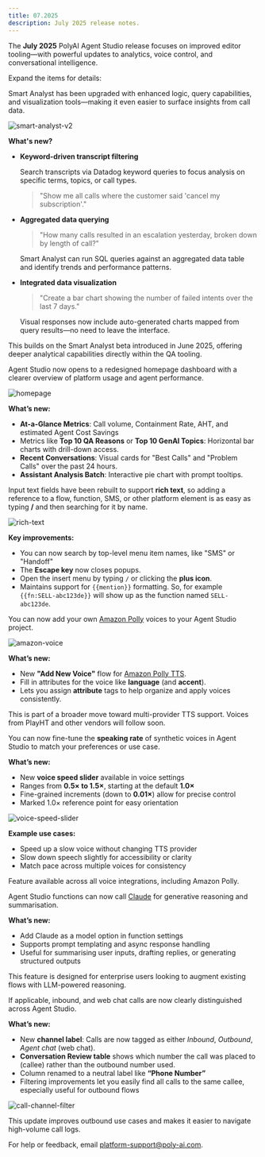 ```yaml
---
title: 07.2025
description: July 2025 release notes.
---
```


The **July 2025** PolyAI Agent Studio release focuses on improved editor tooling—with powerful updates to analytics, voice control, and conversational intelligence.

Expand the items for details:

<AccordionGroup>

<Accordion title="Smart Analyst enhancements" icon="magnifying-glass-chart">

Smart Analyst has been upgraded with enhanced logic, query capabilities, and visualization tools—making it even easier to surface insights from call data.

![smart-analyst-v2](/images/release-notes/2507/smart-analyst-v2.png)

**What's new?**

- **Keyword-driven transcript filtering**

  Search transcripts via Datadog keyword queries to focus analysis on specific terms, topics, or call types.
    > "Show me all calls where the customer said 'cancel my subscription'."

- **Aggregated data querying**
    > "How many calls resulted in an escalation yesterday, broken down by length of call?"

  Smart Analyst can run SQL queries against an aggregated data table and identify trends and performance patterns.

- **Integrated data visualization**
    > "Create a bar chart showing the number of failed intents over the last 7 days."

  Visual responses now include auto-generated charts mapped from query results—no need to leave the interface.

<Tip>This builds on the Smart Analyst beta introduced in June 2025, offering deeper analytical capabilities directly within the QA tooling.</Tip>

</Accordion>

<Accordion title="New homepage" icon="house">

Agent Studio now opens to a redesigned homepage dashboard with a clearer overview of platform usage and agent performance.

![homepage](/images/release-notes/2507/homepage.png)

**What’s new:**

- **At-a-Glance Metrics**: Call volume, Containment Rate, AHT, and estimated Agent Cost Savings
- Metrics like **Top 10 QA Reasons** or **Top 10 GenAI Topics**: Horizontal bar charts with drill-down access.
- **Recent Conversations**: Visual cards for "Best Calls" and "Problem Calls" over the past 24 hours.
- **Assistant Analysis Batch**: Interactive pie chart with prompt tooltips.

</Accordion>


<Accordion title="Rich text refactor" icon="pen-to-square">

Input text fields have been rebuilt to support **rich text**, so adding a reference to a flow, function, SMS, or other platform element is as easy as typing **/** and then searching for it by name.

![rich-text](/images/release-notes/2507/rich-text-factoring.png)

**Key improvements:**

- You can now search by top-level menu item names, like "SMS" or "Handoff"
- The **Escape key** now closes popups.
- Open the insert menu by typing `/` or clicking the <Icon icon="plus" iconType="solid" /> **plus icon**.
- Maintains support for `{{mention}}` formatting. So, for example `{{fn:SELL-abc123de}}` will show up as the function named `SELL-abc123de`.

</Accordion>

<Accordion title="Add Amazon Polly voices" icon="waveform">

You can now add your own [Amazon Polly](https://aws.amazon.com/polly/) voices to your Agent Studio project.

![amazon-voice](/images/release-notes/2507/amazon-voice.png)

**What’s new:**

- New **"Add New Voice"** flow for [Amazon Polly TTS](https://aws.amazon.com/polly/).
- Fill in attributes for the voice like **language** (and **accent**).
- Lets you assign **attribute** tags to help organize and apply voices consistently.

<Note>This is part of a broader move toward multi-provider TTS support. Voices from PlayHT and other vendors will follow soon.</Note>

</Accordion>

<Accordion title="Adjust voice speed" icon="gauge">

You can now fine-tune the **speaking rate** of synthetic voices in Agent Studio to match your preferences or use case.

**What’s new:**

- New **voice speed slider** available in voice settings
- Ranges from **0.5× to 1.5×**, starting at the default **1.0×**
- Fine-grained increments (down to **0.01×**) allow for precise control
- Marked 1.0× reference point for easy orientation

![voice-speed-slider](/images/release-notes/2507/voice-speed.png)

**Example use cases:**

- Speed up a slow voice without changing TTS provider
- Slow down speech slightly for accessibility or clarity
- Match pace across multiple voices for consistency

<Note>Feature available across all voice integrations, including Amazon Polly.</Note>

</Accordion>

<Accordion title="Claude integration for Agent Studio functions" icon="brain-circuit">

Agent Studio functions can now call [Claude](https://www.anthropic.com/index/claude) for generative reasoning and summarisation.

**What’s new:**

- Add Claude as a model option in function settings
- Supports prompt templating and async response handling
- Useful for summarising user inputs, drafting replies, or generating structured outputs

<Note>This feature is designed for enterprise users looking to augment existing flows with LLM-powered reasoning.</Note>

</Accordion>

<Accordion title="Channel filter and call metadata improvements" icon="filter">

If applicable, inbound, and web chat calls are now clearly distinguished across Agent Studio.

**What’s new:**

- New **channel label**: Calls are now tagged as either *Inbound*,  *Outbound*, *Agent chat* (web chat).
- **Conversation Review table** shows which number the call was placed to (callee) rather than the outbound number used.
- Column renamed to a neutral label like **“Phone Number”**
- Filtering improvements let you easily find all calls to the same callee, especially useful for outbound flows

![call-channel-filter](/images/release-notes/2507/channel.png)

<Tip>This update improves outbound use cases and makes it easier to navigate high-volume call logs.</Tip>

</Accordion>

</AccordionGroup>

For help or feedback, email [platform-support@poly-ai.com](mailto:platform-support@poly-ai.com).
